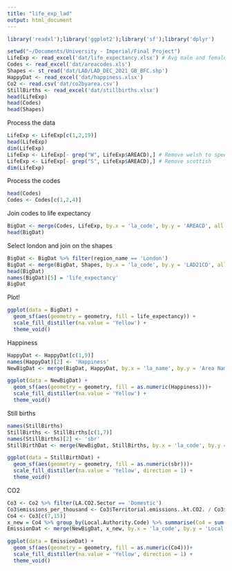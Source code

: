 ```yaml
---
title: "life_exp_lad"
output: html_document
---
```


```r
library('readxl');library('ggplot2');library('sf');library('dplyr')

setwd("~/Documents/University - Imperial/Final Project")
LifeExp <- read_excel('dat/life_expectancy.xlsx') # Avg male and female at birth, 2019 used as more complete results
Codes <- read_excel('dat/areacodes.xls')
Shapes <- st_read('dat/LAD/LAD_DEC_2021_GB_BFC.shp')
HappyDat <- read_excel('dat/happiness.xlsx')
Co2 <- read.csv('dat/co2byarea.csv')
StillBirths <- read_excel('dat/stillbirths.xlsx')
head(LifeExp)
head(Codes)
head(Shapes)
```
Process the data

```r
LifeExp <- LifeExp[c(1,2,19)]
head(LifeExp)
dim(LifeExp)
LifeExp <- LifeExp[- grep("W", LifeExp$AREACD),] # Remove welsh to speed up processing
LifeExp <- LifeExp[- grep("S", LifeExp$AREACD),] # Remove scottish
dim(LifeExp)
```

Process the codes

```r
head(Codes)
Codes <- Codes[c(1,2,4)]
```

Join codes to life expectancy

```r
BigDat <- merge(Codes, LifeExp, by.x = 'la_code', by.y = 'AREACD', all = T)
head(BigDat)
```
Select london and join on the shapes 

```r
BigDat <- BigDat %>% filter(region_name == 'London')
BigDat <- merge(BigDat, Shapes, by.x = 'la_code', by.y = 'LAD21CD', all.x = TRUE, all.y = FALSE)
head(BigDat)
names(BigDat)[5] = 'life_expectancy'
BigDat
```

Plot!

```r
ggplot(data = BigDat) +
  geom_sf(aes(geometry = geometry, fill = life_expectancy)) +
  scale_fill_distiller(na.value = 'Yellow') +
  theme_void()
```

Happiness
```r
HappyDat <- HappyDat[c(1,9)]
names(HappyDat)[2] <- 'Happiness'
NewBigDat <- merge(BigDat, HappyDat, by.x = 'la_name', by.y = 'Area Names')
```
```r
ggplot(data = NewBigDat) +
  geom_sf(aes(geometry = geometry, fill = as.numeric(Happiness)))+
  scale_fill_distiller(na.value = 'Yellow') +
  theme_void()
```
Still births 


```r
names(StillBirths)
StillBirths <- StillBirths[c(1,7)]
names(StillBirths)[2] <- 'sbr'
StillBirthDat <- merge(NewBigDat, StillBirths, by.x = 'la_code', by.y = 'Code1')
```

```r
ggplot(data = StillBirthDat) +
  geom_sf(aes(geometry = geometry, fill = as.numeric(sbr)))+
  scale_fill_distiller(na.value = 'Yellow', direction = 1) +
  theme_void()
```

CO2

```r
Co3 <- Co2 %>% filter(LA.CO2.Sector == 'Domestic')
Co3$emissions_per_thousand <- Co3$Territorial.emissions..kt.CO2. / Co3$Mid.year.Population..thousands.
Co4 <- Co3[c(7,15)]
x_new = Co4 %>% group_by(Local.Authority.Code) %>% summarise(Co4 = sum(emissions_per_thousand))
EmissionDat <- merge(NewBigDat, x_new, by.x = 'la_code', by.y = 'Local.Authority.Code')
```

```r
ggplot(data = EmissionDat) +
  geom_sf(aes(geometry = geometry, fill = as.numeric(Co4)))+
  scale_fill_distiller(na.value = 'Yellow', direction = 1) +
  theme_void()
```

